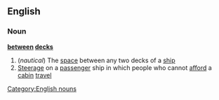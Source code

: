 ==English==
===Noun===
'''[[between]] [[decks]]'''
#(''nautical'') The [[space]] between any two decks of a [[ship]]
#[[Steerage]] on a [[passenger]] ship in which people who cannot [[afford]] a [[cabin]] [[travel]]
[[Category:English nouns]]
